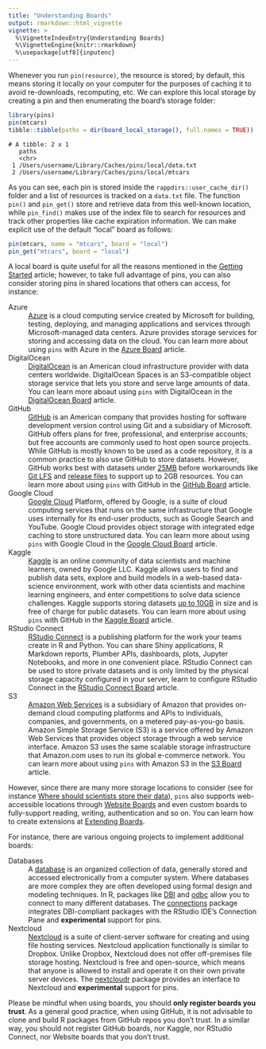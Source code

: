 ```yaml
---
title: "Understanding Boards"
output: rmarkdown::html_vignette
vignette: >
  %\VignetteIndexEntry{Understanding Boards}
  %\VignetteEngine{knitr::rmarkdown}
  %\usepackage[utf8]{inputenc}
---
```


Whenever you run `pin(resource)`, the resource is stored; by default, this means storing it locally on your computer for the purposes of caching it to avoid re-downloads, recomputing, etc. We can explore this local storage by creating a pin and then enumerating the board's storage folder:

```r
library(pins)
pin(mtcars)
tibble::tibble(paths = dir(board_local_storage(), full.names = TRUE))
```
```
# A tibble: 2 x 1
   paths                                                
   <chr>                                                
 1 /Users/username/Library/Caches/pins/local/data.txt   
 2 /Users/username/Library/Caches/pins/local/mtcars          
```

As you can see, each pin is stored inside the `rappdirs::user_cache_dir()` folder and a list of resources is tracked on a `data.txt` file. The function `pin()` and `pin_get()` store and retrieve data from this well-known location, while `pin_find()` makes use of the index file to search for resources and track other properties like cache expiration information. We can make explicit use of the default "local" board as follows:

```r
pin(mtcars, name = "mtcars", board = "local")
pin_get("mtcars", board = "local")
```

A local board is quite useful for all the reasons mentioned in the [Getting Started](pins-rstudio.html) article; however, to take full advantage of pins, you can also consider storing pins in shared locations that others can access, for instance:

Azure
: [Azure](https://azure.microsoft.com) is a cloud computing service created by Microsoft for building, testing, deploying, and managing applications and services through Microsoft-managed data centers. Azure provides storage services for storing and accessing data on the cloud. You can learn more about using `pins` with Azure in the [Azure Board](boards-azure.html) article.

DigitalOcean
: [DigitalOcean](https://digitalocean.com) is an American cloud infrastructure provider with data centers worldwide. DigitalOcean Spaces is an S3-compatible object storage service that lets you store and serve large amounts of data.  You can learn more aboaut using `pins` with DigitalOcean in the [DigitalOcean Board](boards-dospace.html) article.

GitHub
: [GitHub](https://github.com) is an American company that provides hosting for software development version control using Git and a subsidiary of Microsoft. GitHub offers plans for free, professional, and enterprise accounts; but free accounts are commonly used to host open source projects. While GitHub is mostly known to be used as a code repository, it is a common practice to also use GitHub to store datasets. However, GitHub works best with datasets under [25MB](https://help.github.com/en/articles/adding-a-file-to-a-repository) before workarounds like [Git LFS](https://git-lfs.github.com/) and [release files](https://help.github.com/en/articles/distributing-large-binaries) to support up to 2GB resources. You can learn more about using `pins` with GitHub in the [GitHub Board](boards-github.html) article.

Google Cloud
: [Google Cloud](https://cloud.google.com/) Platform, offered by Google, is a suite of cloud computing services that runs on the same infrastructure that Google uses internally for its end-user products, such as Google Search and YouTube. Google Cloud provides object storage with integrated edge caching to store unstructured data. You can learn more about using `pins` with Google Cloud in the [Google Cloud Board](boards-gcloud.html) article.

Kaggle
: [Kaggle](https://www.kaggle.com) is an online community of data scientists and machine learners, owned by Google LLC. Kaggle allows users to find and publish data sets, explore and build models in a web-based data-science environment, work with other data scientists and machine learning engineers, and enter competitions to solve data science challenges. Kaggle supports storing datasets [up to 10GB](https://www.kaggle.com/product-feedback/43505#post246047) in size and is free of charge for public datasets. You can learn more about using `pins` with GitHub in the [Kaggle Board](boards-kaggle.html) article.

RStudio Connect
: [RStudio Connect](https://www.rstudio.com/products/connect/) is a publishing platform for the work your teams create in R and Python. You can share Shiny applications, R Markdown reports, Plumber APIs, dashboards, plots, Jupyter Notebooks, and more in one convenient place. RStudio Connect can be used to store private datasets and is only limited by the physical storage capacity configured in your server, learn to configure RStudio Connect in the [RStudio Connect Board](boards-rsconnect.html) article.

S3
: [Amazon Web Services](https://aws.amazon.com/) is a subsidiary of Amazon that provides on-demand cloud computing platforms and APIs to individuals, companies, and governments, on a metered pay-as-you-go basis. Amazon Simple Storage Service (S3) is a service offered by Amazon Web Services that provides object storage through a web service interface. Amazon S3 uses the same scalable storage infrastructure that Amazon.com uses to run its global e-commerce network. You can learn more about using `pins` with Amazon S3 in the [S3 Board](boards-s3.html) article.

However, since there are many more storage locations to consider (see for instance [Where should scientists store their data](https://github.com/swcarpentry/DEPRECATED-site/issues/797)), `pins` also supports web-accessible locations through [Website Boards](boards-websites.html) and even custom boards to fully-support reading, writing, authentication and so on. You can learn how to create extensions at [Extending Boards](boards-extending.html).

For instance, there are various ongoing projects to implement additional boards:

Databases
: A [database](https://en.wikipedia.org/wiki/Database) is an organized collection of data, generally stored and accessed electronically from a computer system. Where databases are more complex they are often developed using formal design and modeling techniques. In R, packages like [DBI](https://CRAN.R-project.org/package=DBI) and [odbc](https://CRAN.R-project.org/package=odbc) allow you to connect to many different databases. The [connections](https://rstudio.github.io/connections/) package integrates DBI-compliant packages with the RStudio IDE’s Connection Pane and **experimental** support for pins.

Nextcloud
: [Nextcloud](https://nextcloud.com/) is a suite of client-server software for creating and using file hosting services. Nextcloud application functionally is similar to Dropbox. Unlike Dropbox, Nextcloud does not offer off-premises file storage hosting. Nextcloud is free and open-source, which means that anyone is allowed to install and operate it on their own private server devices. The [nextcloudr](https://gitlab.com/gwmngilfen/nextcloudr) package provides an interface to Nextcloud and **experimental** support for pins.

Please be mindful when using boards, you should **only register boards you trust**. As a general good practice, when using GitHub, it is not advisable to clone and build R packages from GitHub repos you don't trust. In a similar way, you should not register GitHub boards, nor Kaggle, nor RStudio Connect, nor Website boards that you don't trust.
